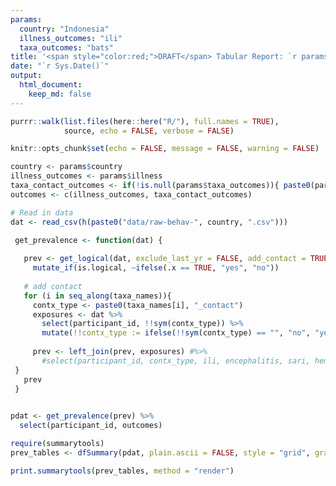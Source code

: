 ```yaml
---
params:
  country: "Indonesia"
  illness_outcomes: "ili"
  taxa_outcomes: "bats"
title: '<span style="color:red;">DRAFT</span> Tabular Report: `r params$country`'
date: "`r Sys.Date()`"
output:
  html_document:
    keep_md: false
---
```

```r
purrr::walk(list.files(here::here("R/"), full.names = TRUE),
            source, echo = FALSE, verbose = FALSE)

knitr::opts_chunk$set(echo = FALSE, message = FALSE, warning = FALSE)

country <- params$country
illness_outcomes <- params$illness
taxa_contact_outcomes <- if(!is.null(params$taxa_outcomes)){ paste0(params$taxa_outcomes, "_contact") }
outcomes <- c(illness_outcomes, taxa_contact_outcomes)

# Read in data
dat <- read_csv(h(paste0("data/raw-behav-", country, ".csv"))) 

```

```r
 
 get_prevalence <- function(dat) {
 
   prev <- get_logical(dat, exclude_last_yr = FALSE, add_contact = TRUE, gender_logical = FALSE, edu_logical = FALSE, scratch_logical = FALSE, concurrent_site_logical = FALSE, include_symp_other_ppl = FALSE) %>%
     mutate_if(is.logical, ~ifelse(.x == TRUE, "yes", "no"))
 
   # add contact
   for (i in seq_along(taxa_names)){
     contx_type <- paste0(taxa_names[i], "_contact")
     exposures <- dat %>%
       select(participant_id, !!sym(contx_type)) %>%
       mutate(!!contx_type := ifelse(!!sym(contx_type) == "", "no", "yes"))
 
     prev <- left_join(prev, exposures) #%>%
       #select(participant_id, contx_type, ili, encephalitis, sari, hemorrhagic_fever)
 }
   prev
 } 
     
```

```r

pdat <- get_prevalence(prev) %>%
  select(participant_id, outcomes)


```

```r

require(summarytools)
prev_tables <- dfSummary(pdat, plain.ascii = FALSE, style = "grid", graph.magnif = 0.75, valid.col = FALSE)

print.summarytools(prev_tables, method = "render")

```